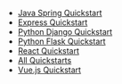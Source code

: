 * [Java Spring Quickstart](/docs/quickstarts/quickstart-springboot-web)
* [Express Quickstart](/docs/quickstarts/quickstart-javascript-express-web)
* [Python Django Quickstart](/docs/quickstarts/quickstart-python-django-web)
* [Python Flask Quickstart](/docs/quickstarts/quickstart-python-flask-web)
* [React Quickstart](/docs/quickstarts/quickstart-javascript-react-web)
* [All Quickstarts](/docs/quickstarts/quickstart-ruby-rails-web)
* [Vue.js Quickstart](/docs/quickstarts/quickstart-javascript-vue-web)


